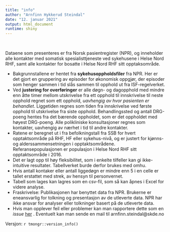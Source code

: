 ---
title: "info"
author: "Arnfinn Hykkerud Steindal"
date: "12. januar 2021"
output: html_document
runtime: shiny
---

<br>

Dataene som presenteres er fra Norsk pasientregister (NPR), og inneholder alle kontakter med somatisk spesialisttjeneste ved sykehusene i Helse Nord RHF, samt alle kontakter for bosatte i Helse Nord RHF sitt opptaksområde.

- Bakgrunnstallene er hentet fra **sykehusoppholdsfiler** fra NPR. Her er det gjort en gruppering av episoder for økonomisk oppgjør, der episoder som henger sammen i tid slås sammen til opphold ut fra ISF-regelverket.
- Ved **justering for overføringer** er alle døgn- og dagopphold med mindre enn åtte timer mellom utskrivelse fra ett opphold til innskrivelse til neste opphold regnet som ett opphold, *uavhengig av hvor pasienten er behandlet*. Liggetiden regnes som tiden fra innskrivelse ved første opphold til utskrivelse fra siste opphold. Behandlingssted og antall DRG-poeng hentes fra det bærende oppholdet, som er det oppholdet med høyest DRG-poeng. Alle polikliniske konsultasjoner regnes som kontakter, uavhengig av nærhet i tid til andre kontakter.
- Ratene er beregnet ut i fra befolkningstall fra SSB for hvert opptaktsområde på RHF, HF eller sykehus-nivå, og er justert for kjønns- og alderssammensetningen i opptaktsområdene. Referansepopulasjonen er populasjon i Helse Nord RHF sitt opptaktsområde i 2016.
- Det er lagt opp til høy fleksibilitet, som i enkelte tilfeller kan gi ikke-intuitive resultater. Tabellverket burde derfor brukes med omhu.
- Hvis antall kontaker eller antall liggedøgn er mindre enn 5 i en celle er tallet erstattet med strek, av hensyn til personvernet.
- Tabell som lages kan lagres som en csv-fil, som så kan åpnes i Excel for videre analyse.
- Fraskrivelse: Publikasjonen har benyttet data fra NPR. Brukerne er eneansvarlig for tolkning og presentasjon av de utleverte data. NPR har ikke ansvar for analyser eller tolkninger basert på de utleverte data.
- Hvis man opplever feil eller problemer kan man rapportere dette som en *issue* <a href="https://github.com/mong/tmongr/issues" target="_blank">her</a> . Eventuelt kan man sende en mail til arnfinn.steindal@skde.no

Versjon: `r tmongr::version_info()`

</br>
